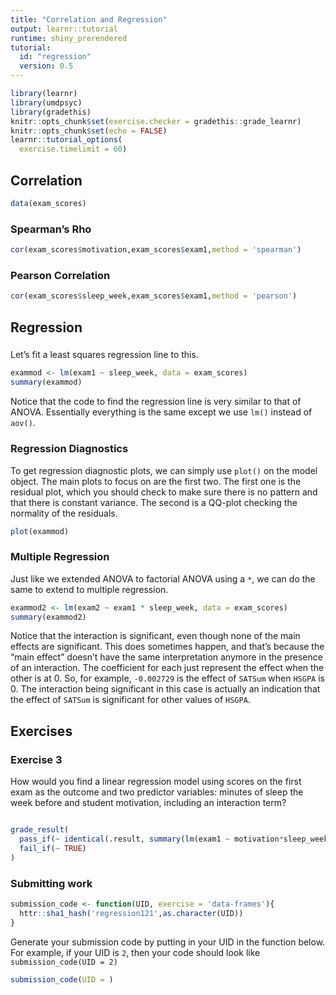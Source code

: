 ```yaml
---
title: "Correlation and Regression"
output: learnr::tutorial
runtime: shiny_prerendered
tutorial:
  id: "regression"
  version: 0.5
---
```



```r
library(learnr)
library(umdpsyc)
library(gradethis)
knitr::opts_chunk$set(exercise.checker = gradethis::grade_learnr)
knitr::opts_chunk$set(echo = FALSE)
learnr::tutorial_options(
  exercise.timelimit = 60)
```

## Correlation

```r
data(exam_scores)
```

### Spearman's Rho


```r
cor(exam_scores$motivation,exam_scores$exam1,method = 'spearman')
```

### Pearson Correlation

```r
cor(exam_scores$sleep_week,exam_scores$exam1,method = 'pearson')
```
## Regression

###

Let's fit a least squares regression line to this. 

```r
exammod <- lm(exam1 ~ sleep_week, data = exam_scores)
summary(exammod)
```

Notice that the code to find the regression line is very similar to that of ANOVA. Essentially everything is the same except we use `lm()` instead of `aov()`. 

### Regression Diagnostics

To get regression diagnostic plots, we can simply use `plot()` on the model object. The main plots to focus on are the first two. The first one is the residual plot, which you should check to make sure there is no pattern and that there is constant variance. The second is a QQ-plot checking the normality of the residuals. 

```r
plot(exammod)
```

### Multiple Regression

Just like we extended ANOVA to factorial ANOVA using a `*`, we can do the same to extend to multiple regression.

```r
exammod2 <- lm(exam2 ~ exam1 * sleep_week, data = exam_scores)
summary(exammod2)
```

Notice that the interaction is significant, even though none of the main effects are significant. This does sometimes happen, and that's because the "main effect" doesn't have the same interpretation anymore in the presence of an interaction. The coefficient for each just represent the effect when the other is at 0. So, for example, `-0.002729` is the effect of `SATSum` when `HSGPA` is 0. The interaction being significant in this case is actually an indication that the effect of `SATSum` is significant for other values of `HSGPA`.


## Exercises

### Exercise 3

How would you find a linear regression model using scores on the first exam as the outcome and two predictor variables: minutes of sleep the week before and student motivation, including an interaction term? 


```r

```

```r
grade_result(
  pass_if(~ identical(.result, summary(lm(exam1 ~ motivation*sleep_week, data = exam_scores))), "Good Job!"),
  fail_if(~ TRUE)
)
```

### Submitting work

```r
submission_code <- function(UID, exercise = 'data-frames'){
  httr::sha1_hash('regression121',as.character(UID))
}
```

Generate your submission code by putting in your UID in the function below. For example, if your UID is `2`, then your code should look like `submission_code(UID = 2)`
```r
submission_code(UID = )
```
